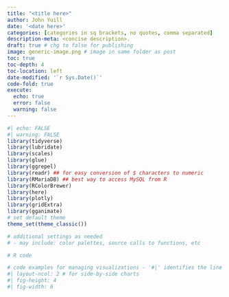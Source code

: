 ```yaml
---
title: "<title here>"
author: John Yuill
date: '<date here>'
categories: [categories in sq brackets, no quotes, comma separated]
description-meta: <concise description>.
draft: true # chg to false for publishing
image: generic-image.png # image in same folder as post
toc: true
toc-depth: 4
toc-location: left
date-modified: '`r Sys.Date()`'
code-fold: true
execute:
  echo: true
  error: false
  warning: false
---
```


```r
#| echo: FALSE
#| warning: FALSE
library(tidyverse)
library(lubridate)
library(scales)
library(glue)
library(ggrepel)
library(readr) ## for easy conversion of $ characters to numeric
library(RMariaDB) ## best way to access MySQL from R
library(RColorBrewer)
library(here)
library(plotly)
library(gridExtra)
library(gganimate)
# set default theme
theme_set(theme_classic())

# additional settings as needed
# - may include: color palettes, source calls to functions, etc
```

```r
# R code
```

```r
# code examples for managing visualizations - '#|' identifies the line as a setting
#| layout-ncol: 2 # for side-by-side charts
#| fig-height: 4
#| fig-width: 6
```
